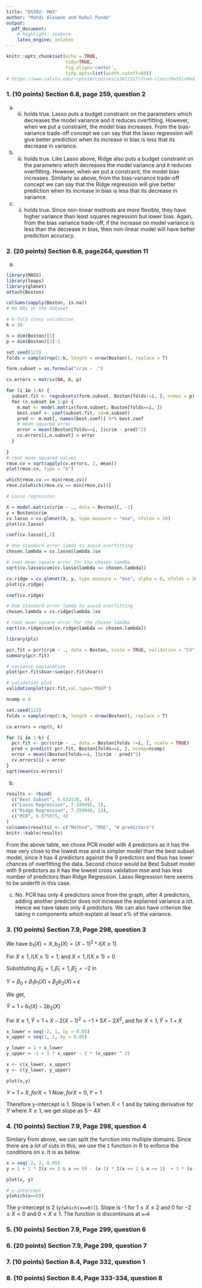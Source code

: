 ```yaml
---
title: "DS502- HW3"
author: "Mahdi Alouane and Rahul Pande"
output:
  pdf_document:
    # highlight: zenburn
    latex_engine: xelatex
---
```


```r
knitr::opts_chunk$set(echo = TRUE,
                      tidy=TRUE,
                      fig.align='center',
                      tidy.opts=list(width.cutoff=60))
# https://www.calvin.edu/~rpruim/courses/s341/S17/from-class/MathinRmd.html
```

### 1. (10 points) Section 6.8, page 259, question 2

(a) iii. holds true. Lasso puts a budget constraint on the parameters which decreases the model variance and it reduces overfitting. However, when we put a constraint, the model bias increases. From the bias-variance trade-off concept we can say that the lasso regression will give better prediction when its increase in bias is less that its decrease in variance.

(b) iii. holds true. Like Lasso above, Ridge also puts a budget constraint on the parameters which decreases the model variance and it reduces overfitting. However, when we put a constraint, the model bias increases. Similarly as above, from the bias-variance trade-off concept we can say that the Ridge regression will give better prediction when its increase in bias is less that its decrease in variance.

(c) ii. holds true. Since non-linear methods are more flexible, they have higher variance than least squares regression but lower bias. Again, from the bias variance trade-off, if the increase on model variance is less than the decrease in bias, then non-linear model will have better prediction accuracy.

### 2. (20 points) Section 6.8, page264, question 11

(a)
```r
library(MASS)
library(leaps)
library(glmnet)
attach(Boston)

colSums(sapply(Boston, is.na))
# No NAs in the dataset

# k-fold cross validation
k = 10

n = dim(Boston)[1]
p = dim(Boston)[2]-1

set.seed(123)
folds = sample(rep(1:k, length = nrow(Boston)), replace = T)

form.subset = as.formula("crim ~ .")

cv.errors = matrix(NA, k, p)

for (i in 1:k) {
  subset.fit <- regsubsets(form.subset, Boston[folds!=i, ], nvmax = p)
  for (n.subset in 1:p) {
    m.mat <- model.matrix(form.subset, Boston[folds==i, ])
    best.coef <- coef(subset.fit, id=n.subset)
    pred <- m.mat[, names(best.coef)] %*% best.coef
    # mean squared error
    error = mean((Boston[folds==i, ]$crim - pred)^2)
    cv.errors[i,n.subset] = error
  }
  
}
# root mean squared values
rmse.cv = sqrt(apply(cv.errors, 2, mean))
plot(rmse.cv, type = "b")

which(rmse.cv == min(rmse.cv))
rmse.cv[which(rmse.cv == min(rmse.cv))]
```

```r
# Lasso regression

X = model.matrix(crim ~ ., data = Boston)[, -1]
y = Boston$crim
cv.lasso = cv.glmnet(X, y, type.measure = "mse", nfolds = 10)
plot(cv.lasso)

coef(cv.lasso)[,1]

# One standard error lamda to avoid overfitting
chosen.lambda = cv.lasso$lambda.1se

# root mean square error for the chosen lamdba
sqrt(cv.lasso$cvm[cv.lasso$lambda == chosen.lambda])

```


```r

cv.ridge = cv.glmnet(X, y, type.measure = "mse", alpha = 0, nfolds = 10)
plot(cv.ridge)

coef(cv.ridge)

# One standard error lamda to avoid overfitting
chosen.lambda = cv.ridge$lambda.1se

# root mean square error for the chosen lamdba
sqrt(cv.ridge$cvm[cv.ridge$lambda == chosen.lambda])

```

```r
library(pls)

pcr.fit = pcr(crim ~ ., data = Boston, scale = TRUE, validation = "CV", segments= 10)
summary(pcr.fit)

# variance explanation
plot(pcr.fit$Xvar/sum(pcr.fit$Xvar))

# validation plot
validationplot(pcr.fit,val.type='MSEP')

ncomp = 4

set.seed(123)
folds = sample(rep(1:k, length = nrow(Boston)), replace = T)

cv.errors = rep(0, k)

for (i in 1:k) {
  pcr.fit <- pcr(crim ~ ., data = Boston[folds !=i, ], scale = TRUE)
  pred = predict( pcr.fit, Boston[folds==i, ], ncomp=ncomp)
  error = mean((Boston[folds==i, ]$crim - pred)^2)
  cv.errors[i] = error
}
sqrt(mean(cv.errors))

```


(b)
```r
results <- rbind(
  c("Best Subset", 6.633116, 9),
  c("Lasso Regression", 7.549995, 1),
  c("Ridge Regression", 7.359946, 13),
  c("PCR", 6.875975, 4)
)
colnames(results) <- c("Method", "MSE", "# predictors")
knitr::kable(results)
```

From the above table, we chose PCR model with 4 predictors as it has the mse very close to the lowest mse and is simpler model than the best subset model, since it has 4 predictors against the 9 predictors and thus has lower chances of overfitting the data. Second choice would be Best Subset model with 9 predictors as it has the lowest cross validation mse and has less number of predictors than Ridge Regression. Lasso Regression here seems to be underfit in this case.

(c) No. PCR has only 4 predictors since from the graph, after 4 predictors, adding another predictor does not increase the explained variance a lot. Hence we have taken only 4 predictors. We can also have criterion like taking n components which explain at least x% of the variance.

### 3. (10 points) Section 7.9, Page 298, question 3

We have $b_{1}(X)=X , b_{2}(X)=(X-1)^{2} * I(X \ge 1)$

For $X \ge 1, I(X \ge 1) = 1$, and $X < 1, I(X \ge 1) = 0$

Substituting $\hat\beta_0 = 1, \hat\beta_1 = 1, \hat\beta_2 = −2$ in

$Y =\beta_0 +\beta_1 b_1(X)+ \beta_2b_2(X) + \epsilon$

We get,

$\hat Y =1 + b_1(X) -2 b_2(X)$

For $X \ge 1, \hat Y =1 + X - 2(X - 1)^{2} = -1 + 5X - 2X^2$, and for $X < 1, \hat Y = 1 + X$

```r
x_lower = seq(-2, 1, by = 0.05)
x_upper = seq(1, 2, by = 0.05)

y_lower = 1 + x_lower
y_upper = -1 + 5 * x_upper - 2 * (x_upper ^ 2)

x <- c(x_lower, x_upper)
y <- c(y_lower, y_upper)

plot(x,y)
```

$Y = 1 + X, for X<1$
$Now, for X=0, Y = 1$

Therefore y-intercept is 1. Slope is 1 when $X<1$ and by taking derivative for $Y$ where $X\ge1$, we get slope as $5 - 4 X$

### 4. (10 points) Section 7.9, Page 298, question 4

Similary from above,
we can split the function into multiple domains. Since there are a lot of cuts in this, we use the `I` function in R to enforce the conditions on x. It is as below.
```r
x = seq(-2, 2, 0.05)
y = 1 + 1 * I(x <= 2 & x >= 0) - (x-1) * I(x <= 2 & x >= 1)  + 3 * (x-3) * I (x <= 4 & x >= 3) + I(x <= 5 & x>4)

plot(x, y)

# y-intercept
y[which(x==0)]
```

The y-intercept is 2 (`y[which(x==0)]`). Slope is -1 for $1 \le X \le 2$ and 0 for $-2 \le X < 0$ and $0 < X \le 1$. The function is discontinuos at `x=0`

### 5. (10 points) Section 7.9, Page 299, question 6
### 6. (20 points) Section 7.9, Page 299, question 7
### 7. (10 points) Section 8.4, Page 332, question 1
### 8. (10 points) Section 8.4, Page 333-334, question 8